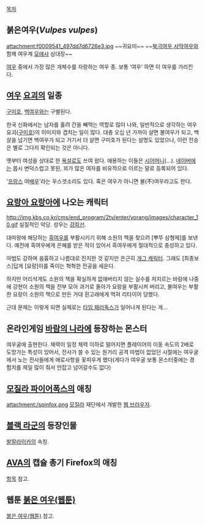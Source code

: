 [[목차]]

== 붉은여우(''Vulpes vulpes'') ==
attachment:f0009541_497dd7d6726e3.jpg
~~귀요미~~ ~~[[북극여우]],[[사막여우]]와 함께 여우계 [[모에사]] 삼대장~~

[[여우]] 중에서 가장 많은 개체수를 자랑하는 여우 종. 보통 ‘여우’ 하면 이 여우를 가리킨다.

== [[여우]] [[요괴]]의 일종 ==
[[구미호]], [[백여우]]와는 구별된다.

한국 신화에서는 남자를 홀려 간을 빼먹는 역할로 많이 나와, 일반적으로 생각하는 여우 요괴([[구미호]])의 이미지와 겹치는 일이 많다. 대충 오십 년 가까이 살면 불여우가 되고, 백 살을 넘기면 백여우가 되고 거기서 더 살면 구미호가 된다는 설명도 있었으나, 이런 전승은 별로 그다지 확인되는 것은 아니다.

옛부터 여성을 상대로 한 [[욕설]]로도 쓰여 왔다. 애용하는 이들은 [[시어머니]](…). [[네이버]]에는 몹시 변덕스럽고 못된, 꾀가 많은 여자를 비유적으로 이르는 말로 등록되어 있다.

'[[프랑스]] 여[[배우]]{{{[佛女優]}}}'라는 우스갯소리도 있다. 혹은 여우가 아니면 불(不)여우라고도 한다.

== [[요랑아 요랑아]]에 나오는 캐릭터 ==
http://img.kbs.co.kr/cms/end_program/2tv/enter/yorang/images/character_10.gif
실질적인 악당. 성우는 [[강희선]].

대마왕에 해당하는 [[흑여우]]를 부활시키기 위해 소원의 책을 찾으려 [뿌뚜 삼형제]를 보낸다. 예전에 흑여우에게 은혜를 받은 적이 있어서 흑여우에게 절대적으로 충성하고 있다.

마법도 강하며 음흉하고 나름대로 진지한 것 같지만 은근히 [[개그 캐릭터]]. 그래도 [최종보스]답게 [요랑]이를 죽이는 혁혁한 전공을 세운다. 

하지만 어리석게도 소원의 책을 확실하게 없애버리지 않는 실수를 저지르는 바람에 나중에 강현이 소원의 책을 전부 모아 과거로 돌아가 요랑을 부활시켜 버리고, 불여우는 부활한 요랑이 소원의 책으로 만든 거대 흰고래에게 먹혀 리타이어 당했다.

근데 문제는 이렇게 되면 실제로는 [[타임 패러독스]]가 일어나게 된다는 게...

== 온라인게임 [[바람의 나라]]에 등장하는 몬스터 ==
여우굴에 출현한다. 체력이 일정 체력 이하로 떨어지면 플레이어의 이동 속도의 2배로 도망가는 특성이 있어서, 전사가 쓸 수 있는 원거리 공격 마법이 없었던 시절에는 여우굴에서 노는 전사들에게 애로사항을 꽃피우게 했다(게다가 여우굴 보통 몬스터중에는 경험치를 제일 많이 줘서 안잡고 넘어갈수도 없다)

== [[모질라 파이어폭스]]의 애칭 ==
attachment:/spinfox.png
[[모질라]] 재단에서 개발한 [[웹 브라우저]].

== [[블랙 라군]]의 등장인물 ==
[[발랄라이카(블랙 라군)|발랄라이카]]의 속칭.

== [[AVA]]의 캡슐 총기 Firefox의 애칭 ==
[[AVA/티켓%20무기#s-2.1.1.9|항목]] 참고.

== 웹툰 [[붉은 여우(웹툰)]] ==
[[붉은 여우(웹툰)]] 참고.
